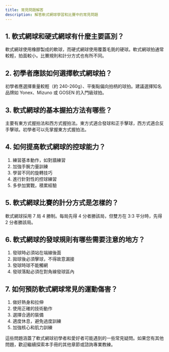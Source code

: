```yaml
---
title: 常見問題解答
description: 解答軟式網球學習和比賽中的常見問題
---
```


## 1. 軟式網球和硬式網球有什麼主要區別？

軟式網球使用橡膠製成的軟球，而硬式網球使用覆蓋毛氈的硬球。軟式網球拍通常較輕，拍面較小。比賽規則和計分方式也有所不同。

## 2. 初學者應該如何選擇軟式網球拍？

初學者應選擇重量較輕（約 240-260g）、平衡點偏向拍柄的球拍。建議選擇知名品牌如 Yonex、Mizuno 或 GOSEN 的入門級球拍。

## 3. 軟式網球的基本握拍方法有哪些？

主要有東方式握拍法和西方式握拍法。東方式適合發球和正手擊球，西方式適合反手擊球。初學者可以先掌握東方式握拍法。

## 4. 如何提高軟式網球的控球能力？

1. 練習基本動作，如對牆練習
2. 加強手腕力量訓練
3. 學習不同的旋轉技巧
4. 進行針對性的控球練習
5. 多參加實戰，積累經驗

## 5. 軟式網球比賽的計分方式是怎樣的？

軟式網球採用 7 局 4 勝制。每局先得 4 分者勝該局，但雙方在 3:3 平分時，先得 2 分者勝該局。

## 6. 軟式網球的發球規則有哪些需要注意的地方？

1. 發球時必須站在端線後面
2. 拋球後必須擊球，不得故意漏接
3. 發球時球不能觸網
4. 發球落點必須在對角線發球區內

## 7. 如何預防軟式網球常見的運動傷害？

1. 做好熱身和拉伸
2. 使用正確的技術動作
3. 選擇合適的裝備
4. 適度休息，避免過度訓練
5. 加強核心和肌力訓練

這些問題涵蓋了軟式網球初學者和愛好者可能遇到的一些常見疑問。如果您有其他問題，歡迎繼續探索本手冊的其他章節或諮詢專業教練。

